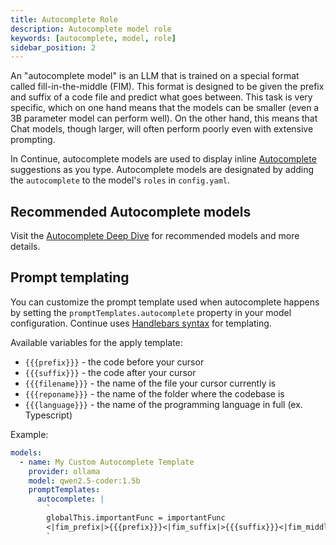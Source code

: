 ```yaml
---
title: Autocomplete Role
description: Autocomplete model role
keywords: [autocomplete, model, role]
sidebar_position: 2
---
```


An "autocomplete model" is an LLM that is trained on a special format called fill-in-the-middle (FIM). This format is designed to be given the prefix and suffix of a code file and predict what goes between. This task is very specific, which on one hand means that the models can be smaller (even a 3B parameter model can perform well). On the other hand, this means that Chat models, though larger, will often perform poorly even with extensive prompting.

In Continue, autocomplete models are used to display inline [Autocomplete](../../features/autocomplete/quick-start) suggestions as you type. Autocomplete models are designated by adding the `autocomplete` to the model's `roles` in `config.yaml`.

## Recommended Autocomplete models

Visit the [Autocomplete Deep Dive](../deep-dives/autocomplete.mdx) for recommended models and more details.

## Prompt templating

You can customize the prompt template used when autocomplete happens by setting the `promptTemplates.autocomplete` property in your model configuration. Continue uses [Handlebars syntax](https://handlebarsjs.com/guide/) for templating.

Available variables for the apply template:

- `{{{prefix}}}` - the code before your cursor
- `{{{suffix}}}` - the code after your cursor
- `{{{filename}}}` - the name of the file your cursor currently is
- `{{{reponame}}}` - the name of the folder where the codebase is
- `{{{language}}}` - the name of the programming language in full (ex. Typescript)

Example:

```yaml
models:
  - name: My Custom Autocomplete Template
    provider: ollama
    model: qwen2.5-coder:1.5b
    promptTemplates:
      autocomplete: |
        `
        globalThis.importantFunc = importantFunc
        <|fim_prefix|>{{{prefix}}}<|fim_suffix|>{{{suffix}}}<|fim_middle|>
        `
```
